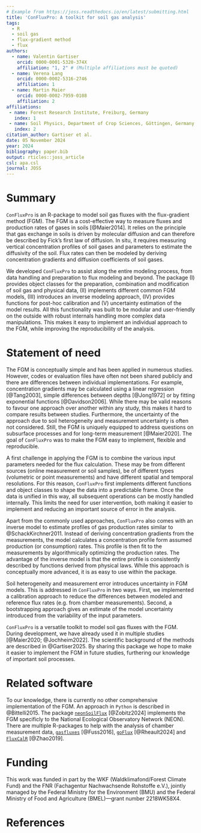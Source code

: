 ```yaml
---
# Example from https://joss.readthedocs.io/en/latest/submitting.html
title: 'ConFluxPro: A toolkit for soil gas analysis'
tags:
  - R
  - soil gas
  - flux-gradient method
  - flux
authors:
  - name: Valentin Gartiser
    orcid: 0000-0001-5320-374X
    affiliation: "1, 2" # (Multiple affiliations must be quoted)
  - name: Verena Lang
    orcid: 0000-0002-5316-2746
    affiliation: 1
  - name: Martin Maier
    orcid: 0000-0002-7959-0108
    affiliation: 2
affiliations:
 - name: Forest Research Institute, Freiburg, Germany
   index: 1
 - name: Soil Physics, Department of Crop Sciences, Göttingen, Germany
   index: 2
citation_author: Gartiser et al.
date: 05 November 2024
year: 2024
bibliography: paper.bib
output: rticles::joss_article
csl: apa.csl
journal: JOSS
---
```




# Summary
``ConFluxPro`` is an R-package to model soil gas fluxes with the flux-gradient method (FGM).
The FGM is a cost-effective way to measure fluxes and production rates of gases in soils [@Maier2014].
It relies on the principle that gas exchange in soils is driven by molecular diffusion and can therefore be described by Fick's first law of diffusion.
In situ, it requires measuring vertical concentration profiles of soil gases and parameters to estimate the diffusivity of the soil.
Flux rates can then be modeled by deriving concentration gradients and diffusion coefficients of soil gases.

We developed ``ConFluxPro`` to assist along the entire modeling process, from data handling and preparation to flux modeling and beyond.
The package (I) provides object classes for the preparation, combination and modification of soil gas and physical data, (II) implements different common FGM models, (III) introduces an inverse modeling approach, (IV) provides functions for post-hoc calibration and (V) uncertainty estimation of the model results.
All this functionality was built to be modular and user-friendly on the outside with robust internals handling more complex data manipulations.
This makes it easy to implement an individual approach to the FGM, while improving the reproducibility of the analysis.

# Statement of need

The FGM is conceptually simple and has been applied in numerous studies.
However, codes or evaluation files have often not been shared publicly and there are differences between individual implementations.
For example, concentration gradients may be calculated using a linear regression [@Tang2003], simple differences between depths [@Jong1972] or by fitting exponential functions [@Davidson2006].
While there may be valid reasons to favour one approach over another within any study, this makes it hard to compare results between studies. 
Furthermore, the uncertainty of the approach due to soil heterogeneity and measurement uncertainty is often not considered.
Still, the FGM is uniquely equipped to address questions on subsurface processes and for long-term measurement [@Maier2020].
The goal of ``ConFluxPro`` was to make the FGM easy to implement, flexible and reproducible.

A first challenge in applying the FGM is to combine the various input parameters needed for the flux calculation.
These may be from different sources (online measurement or soil samples), be of different types (volumetric or point measurements) and have different spatial and temporal resolutions. 
For this reason, ``ConFluxPro`` first implements different functions and object classes to shape the data into a predictable frame.
Once the data is unified in this way, all subsequent operations can be mostly handled internally.
This limits the need for user intervention, both making it easier to implement and reducing an important source of error in the analysis.

Apart from the commonly used approaches, ``ConFluxPro`` also comes with an inverse model to estimate profiles of gas production rates similar to @SchackKirchner2011.
Instead of deriving concentration gradients from the measurements, the model calculates a concentration profile form assumed production (or consumption) rates.
This profile is then fit to the measurements by algorithmically optimizing the production rates. 
The advantage of the inverse model is that the entire profile is consistently described by functions derived from physical laws.
While this approach is conceptually more advanced, it is as easy to use within the package.

Soil heterogeneity and measurement error introduces uncertainty in FGM models.
This is addressed in ``ConFluxPro`` in two ways.
First, we implemented a calibration approach to reduce the differences between modeled and reference flux rates (e.g. from chamber measurements).
Second, a bootstrapping approach gives an estimate of the model uncertainty introduced from the variability of the input parameters.

``ConFluxPro`` is a versatile toolkit to model soil gas fluxes with the FGM.
During development, we have already used it in multiple studies [@Maier2020; @Jochheim2022]. 
The scientific background of the methods are described in @Gartiser2025.
By sharing this package we hope to make it easier to implement the FGM in future studies, furthering our knowledge of important soil processes.

# Related software

To our knowledge, there is currently no other comprehensive implementation of the FGM.
An approach in `Python` is described in @Bittelli2015.
The package [``neonSoilFlux``](https://github.com/jmzobitz/neonSoilFlux) [@Zobitz2024] implements the FGM specificly to the National Ecological Observatory Network (NEON).
There are multiple R-packages to help with the analysis of chamber measurement data, 
[``gasfluxes``](https://git-dmz.thuenen.de/fuss/gasfluxes) [@Fuss2016], [``goFlux``](https://github.com/Qepanna/goFlux) [@Rheault2024] and [``FluxCalR``](https://github.com/junbinzhao/FluxCalR) [@Zhao2019].

# Funding

This work was funded in part by the WKF (Waldklimafond/Forest Climate Fund) and the FNR (Fachagentur Nachwachsende Rohstoffe e.V.), jointly managed by the Federal Ministry for the Environment (BMU) and the Federal Ministry of Food and Agriculture (BMEL)—grant number 2218WK58X4.

# References

